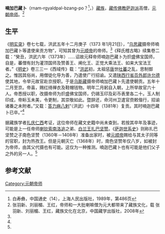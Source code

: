 '''喃加巴藏卜'''（rnam-rgyaldpal-bzang-po？<ref name=bai>白寿彝，中国通史（14），上海人民出版社，1989年，第486页</ref>，{{bd|？||？|}}）[[藏族|藏族]]，[[藏传佛教|藏传佛教]][[萨迦派|萨迦派]]高僧，[[元朝|元朝]][[帝师|帝师]]。<ref name=zhang>张羽新、刘丽楣、王红，帝师和一大批喇嘛僧为元大都带来了藏族文化，载 张羽新、刘丽楣、王红，藏族文化在北京，中国藏学出版社，2008年</ref>

==生平==
《[[明实录|明实录]]》卷七七载，洪武五年十二月庚子（1373 年1月21日），“[[乌思藏|乌思藏]]摄帝师喃加巴藏卜等遣使来贡方物”，可知其曾为[[元顺帝|元顺帝]]的帝师。<ref name=bai/>《释氏稽古略》续集卷二载：“癸丑，洪武六年（1373年）……诏故元释帝师喃迦巴藏卜为炽盛佛宝国师，自是，蕃僧有封为灌顶国师及赞善王、阐化王、正觉大乘法王、如来大宝法王者。”《[[明史|明史]]》卷三三一《西域传》载：“[[洪武|洪武]]初，太祖惩[[唐朝|唐]]世[[吐蕃|吐蕃]]之乱，思制御之。惟因其俗尚，用僧徒化导为善，乃遣使广行招谕。又遣[[陕西行省|陕西行省]][[员外郎|员外郎]][[许允德|许允德]]使其地，令举元故官赴京授职。于是[[乌斯藏|乌斯藏]]摄帝师喃加巴藏卜先遣使朝贡。五年十二月至京。帝喜，赐红绮禅衣及鞋帽钱物。明年二月躬自入朝，上所举故官六十人。帝悉授以职，改摄帝师为炽盛佛宝国师，仍锡玉印及彩币表里各二十。玉人制印成，帝眎玉未美，令更制，其崇敬如此。暨辞还，命河州卫遣官赍敕偕行，招谕诸番之未附者。”又载：[[答力麻八剌|答力麻八剌]]“（洪武）十四年（1381年）复贡。其时喃迦巴藏卜已卒。”<ref name=zhang/>

据藏族学者[[扎庆仁西|扎庆仁西]]考证，这位帝师在藏文史籍中尚未查到，若按其卒年及事迹，可能是上一任帝师[[唆南罗古罗思|喇钦索南洛追]]之弟、[[白兰王|白兰王]][[扎巴坚赞|扎巴坚赞]]。《[[萨迦世系史|萨迦世系史]]》则称扎巴坚赞之子南色坚赞（1360年－1408年）准备出家时，被[[元顺帝|元顺帝]]赐给与其太子同等的官职，封为热孜王。但是元朝灭亡（1368年）时，南色坚赞年仅八岁，如被封为帝师，由其父代摄也有可能。这仅为一种推测。喃迦巴藏卜也有可能是他们父子之外的另一人。<ref name=zhang/>
{{start box}}
{{s-before|[[唆南罗古罗思|唆南罗古罗思]]}}
{{s-title|[[元朝|元朝]][[帝师|帝师]]|1360年代}}
{{s-after|无}}
{{end box}}
==参考文献==
{{reflist}}

[[Category:元朝帝师|Category:元朝帝师]]